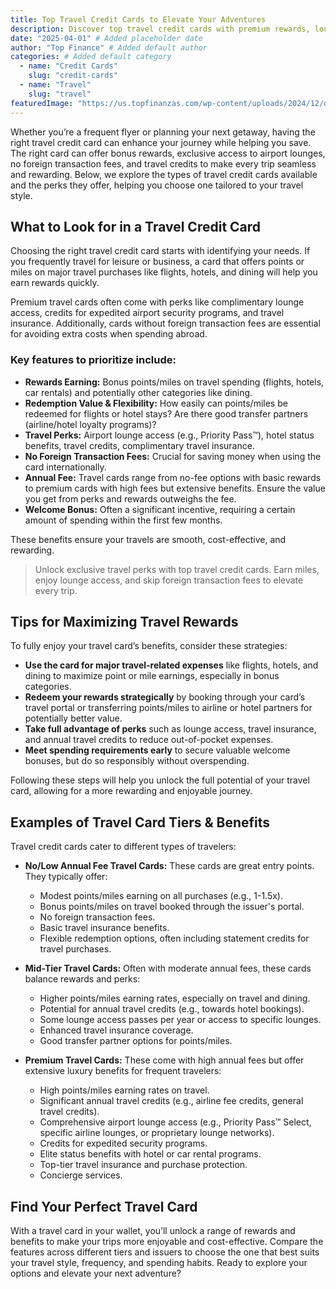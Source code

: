 ```yaml
---
title: Top Travel Credit Cards to Elevate Your Adventures
description: Discover top travel credit cards with premium rewards, lounge access, and no foreign transaction fees to enhance every trip.
date: "2025-04-01" # Added placeholder date
author: "Top Finance" # Added default author
categories: # Added default category
  - name: "Credit Cards"
    slug: "credit-cards"
  - name: "Travel"
    slug: "travel"
featuredImage: "https://us.topfinanzas.com/wp-content/uploads/2024/12/download-5-2-820x547.webp" # Added placeholder featured image
---
```



Whether you’re a frequent flyer or planning your next getaway, having the right travel credit card can enhance your journey while helping you save. The right card can offer bonus rewards, exclusive access to airport lounges, no foreign transaction fees, and travel credits to make every trip seamless and rewarding. Below, we explore the types of travel credit cards available and the perks they offer, helping you choose one tailored to your travel style.

## What to Look for in a Travel Credit Card

Choosing the right travel credit card starts with identifying your needs. If you frequently travel for leisure or business, a card that offers points or miles on major travel purchases like flights, hotels, and dining will help you earn rewards quickly.

Premium travel cards often come with perks like complimentary lounge access, credits for expedited airport security programs, and travel insurance. Additionally, cards without foreign transaction fees are essential for avoiding extra costs when spending abroad.

### Key features to prioritize include:

*   **Rewards Earning:** Bonus points/miles on travel spending (flights, hotels, car rentals) and potentially other categories like dining.
*   **Redemption Value & Flexibility:** How easily can points/miles be redeemed for flights or hotel stays? Are there good transfer partners (airline/hotel loyalty programs)?
*   **Travel Perks:** Airport lounge access (e.g., Priority Pass™), hotel status benefits, travel credits, complimentary travel insurance.
*   **No Foreign Transaction Fees:** Crucial for saving money when using the card internationally.
*   **Annual Fee:** Travel cards range from no-fee options with basic rewards to premium cards with high fees but extensive benefits. Ensure the value you get from perks and rewards outweighs the fee.
*   **Welcome Bonus:** Often a significant incentive, requiring a certain amount of spending within the first few months.

These benefits ensure your travels are smooth, cost-effective, and rewarding.

> Unlock exclusive travel perks with top travel credit cards. Earn miles, enjoy lounge access, and skip foreign transaction fees to elevate every trip.

<Ad id="us_topfinanzas_1" />

## Tips for Maximizing Travel Rewards

To fully enjoy your travel card’s benefits, consider these strategies:

*   **Use the card for major travel-related expenses** like flights, hotels, and dining to maximize point or mile earnings, especially in bonus categories.
*   **Redeem your rewards strategically** by booking through your card’s travel portal or transferring points/miles to airline or hotel partners for potentially better value.
*   **Take full advantage of perks** such as lounge access, travel insurance, and annual travel credits to reduce out-of-pocket expenses.
*   **Meet spending requirements early** to secure valuable welcome bonuses, but do so responsibly without overspending.

Following these steps will help you unlock the full potential of your travel card, allowing for a more rewarding and enjoyable journey.

## Examples of Travel Card Tiers & Benefits

Travel credit cards cater to different types of travelers:

*   **No/Low Annual Fee Travel Cards:** These cards are great entry points. They typically offer:
    *   Modest points/miles earning on all purchases (e.g., 1-1.5x).
    *   Bonus points/miles on travel booked through the issuer's portal.
    *   No foreign transaction fees.
    *   Basic travel insurance benefits.
    *   Flexible redemption options, often including statement credits for travel purchases.

*   **Mid-Tier Travel Cards:** Often with moderate annual fees, these cards balance rewards and perks:
    *   Higher points/miles earning rates, especially on travel and dining.
    *   Potential for annual travel credits (e.g., towards hotel bookings).
    *   Some lounge access passes per year or access to specific lounges.
    *   Enhanced travel insurance coverage.
    *   Good transfer partner options for points/miles.

*   **Premium Travel Cards:** These come with high annual fees but offer extensive luxury benefits for frequent travelers:
    *   High points/miles earning rates on travel.
    *   Significant annual travel credits (e.g., airline fee credits, general travel credits).
    *   Comprehensive airport lounge access (e.g., Priority Pass™ Select, specific airline lounges, or proprietary lounge networks).
    *   Credits for expedited security programs.
    *   Elite status benefits with hotel or car rental programs.
    *   Top-tier travel insurance and purchase protection.
    *   Concierge services.

<Ad id="us_topfinanzas_2" />

## Find Your Perfect Travel Card

With a travel card in your wallet, you’ll unlock a range of rewards and benefits to make your trips more enjoyable and cost-effective. Compare the features across different tiers and issuers to choose the one that best suits your travel style, frequency, and spending habits. Ready to explore your options and elevate your next adventure?

<Ad id="us_topfinanzas_3" />
